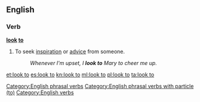 ==English==

===Verb===
'''[[look]] [[to]]'''

# {{context|idiomatic|lang=en}} To seek [[inspiration]] or [[advice]] from someone.
#: ''Whenever I'm upset, I '''look to''' Mary to cheer me up.''

[[Category:English phrasal verbs]]
[[Category:English phrasal verbs with particle (to)]]
[[Category:English verbs]]

[[et:look to]]
[[es:look to]]
[[kn:look to]]
[[ml:look to]]
[[pl:look to]]
[[ta:look to]]